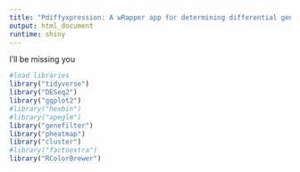 ```yaml
---
title: "Pdiffyxpression: A wRapper app for determining differential gene expression"
output: html_document
runtime: shiny
---
```


I'll be missing you

 ```r
 #load libraries
 library("tidyverse")
 library("DESeq2")
 library("ggplot2")
 #library("hexbin")
 #library("apeglm")
 library("genefilter")
 library("pheatmap")
 library("cluster")
 #library("factoextra")
 library("RColorBrewer")
 ```

